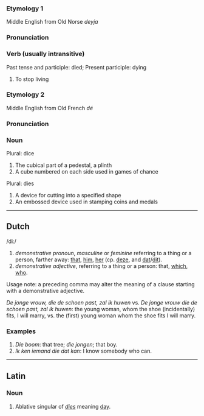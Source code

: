 ===Etymology 1===
Middle English from Old Norse ''deyja''
===Pronunciation===
===Verb (usually intransitive)===
Past tense and participle: died; Present participle: dying
#To stop living

===Etymology 2===
Middle English from Old French ''dé''
===Pronunciation===
===Noun===
Plural: dice
#The cubical part of a pedestal, a plinth
#A cube numbered on each side used in games of chance

Plural: dies
#A device for cutting into a specified shape
#An embossed device used in stamping coins and medals

----
== Dutch ==

/di:/

# ''demonstrative pronoun'', ''masculine'' or ''feminine'' referring to a thing or a person, farther away: [[that]], [[him]], [[her]] (cp. [[deze]], and [[dat]]/[[dit]]).
# ''demonstrative adjective'', referring to a thing or a person: that, [[which]], [[who]].

Usage note: a preceding comma may alter the meaning of a clause starting with a demonstrative adjective.

''De jonge vrouw, die de schoen past, zal ik huwen'' vs. ''De jonge vrouw die de schoen past, zal ik huwen'': the young woman, whom the shoe (incidentally) fits, I will marry, vs. the (first) young woman whom the shoe fits I will marry.

=== Examples ===

# ''Die boom'': that tree; ''die jongen''; that boy.
# ''Ik ken iemand die dat kan'': I know somebody who can.

----
==Latin==
===Noun===
#Ablative singular of ''[[dies]]'' meaning [[day]].